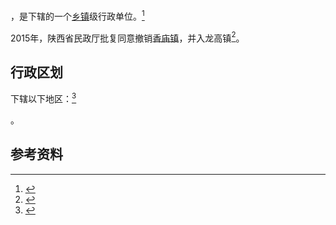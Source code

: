 {{中国乡级行政区|61/04/27/103/000}}

'''{{PAGENAMEBASE}}'''，是{{PRC admin/fullname|61/04/27/103/000|3}}下辖的一个[[乡镇|乡镇]]级行政单位。<ref>{{PRC admin/ref sgc|{{PRC admin/parent|61/04/27/103/000}}}}</ref>

2015年，陕西省民政厅批复同意撤销[[香庙镇|香庙镇]]，并入龙高镇<ref>{{Cite web |url=http://news.xinhuanet.com/local/2015-06/28/c_127959075.htm |title=陕西省民政厅关于陕西省乡镇行政区划调整的公告 |accessdate=2017-09-13 |archive-date=2017-09-13 |archive-url=https://web.archive.org/web/20170913183916/http://news.xinhuanet.com/local/2015-06/28/c_127959075.htm |dead-url=no }}</ref>。

== 行政区划 ==

{{PAGENAMEBASE}}下辖以下地区：<ref>{{PRC admin/ref sgc|61/04/27/103/000}}</ref>

{{PRC admin/children|61/04/27/103/000}}。

== 参考资料 ==

{{reflist}}

{{行政区划小作品}}
{{PRC admin/navcat|61/04/27/103/000}}